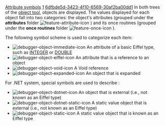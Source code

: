 [[Property:title|Attribute symbols]]
[[Property:weight|1]]
[[Property:uuid|6dfbde5d-3423-4f10-6569-30af2ba00dd1]]
In both trees of the [[Object tool|object tool]], objects are displayed. The values displayed for each object fall into two categories: the object's attributes (grouped under the '''attributes''' folder  [[Image:feature-attribute-icon]]  ) and its once routines (grouped under the '''once routines''' folder  [[Image:feature-once-icon]]  ). 

The following symbol scheme is used to categorize each item:
*   [[Image:debugger-object-immediate-icon]]  An attribute of a basic Eiffel type, such as [[ref:libraries/base/reference/kernel/integer_chart.xml|INTEGER]] or [[ref:libraries/base/reference/kernel/classic/double_chart.xml|DOUBLE]] 
*   [[Image:debugger-object-eiffel-icon]]  An attribute that is a reference to an object 
*   [[Image:debugger-object-void-icon]]  A Void reference 
*   [[Image:debugger-object-expanded-icon]]  An object that is expanded 

For .NET system, special symbols are used to describe :
*   [[Image:debugger-object-dotnet-icon]]  An object that is external (i.e., not known as an Eiffel type) 
*   [[Image:debugger-object-dotnet-static-icon]]  A static value object that is external (i.e., not known as an Eiffel type) 
*   [[Image:debugger-object-static-icon]]  A static value object that is known as an Eiffel type 




